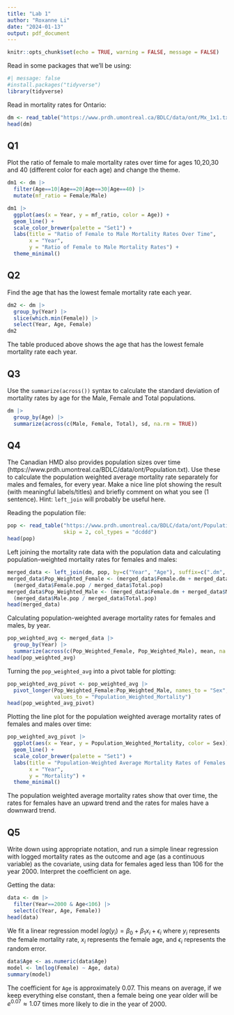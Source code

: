 ```yaml
---
title: "Lab 1"
author: "Roxanne Li"
date: "2024-01-13"
output: pdf_document
---
```


```r
knitr::opts_chunk$set(echo = TRUE, warning = FALSE, message = FALSE)
```

Read in some packages that we'll be using:

```r
#| message: false
#install.packages("tidyverse")
library(tidyverse)
```

Read in mortality rates for Ontario:
```r
dm <- read_table("https://www.prdh.umontreal.ca/BDLC/data/ont/Mx_1x1.txt", skip = 2, col_types = "dcddd")
head(dm)
```
## Q1

Plot the ratio of female to male mortality rates over time for ages 10,20,30 and 40 (different color for each age) and change the theme.

```r
dm1 <- dm |> 
  filter(Age==10|Age==20|Age==30|Age==40) |>
  mutate(mf_ratio = Female/Male) 
```

```r
dm1 |> 
  ggplot(aes(x = Year, y = mf_ratio, color = Age)) + 
  geom_line() + 
  scale_color_brewer(palette = "Set1") +
  labs(title = "Ratio of Female to Male Mortality Rates Over Time",
       x = "Year",
       y = "Ratio of Female to Male Mortality Rates") +
  theme_minimal() 
```

## Q2

Find the age that has the lowest female mortality rate each year.

```r
dm2 <- dm |> 
  group_by(Year) |> 
  slice(which.min(Female)) |>
  select(Year, Age, Female)
dm2
```
The table produced above shows the age that has the lowest female mortality rate each year.

## Q3

Use the `summarize(across())` syntax to calculate the standard deviation of mortality rates by age for the Male, Female and Total populations. 

```r
dm |> 
  group_by(Age) |> 
  summarize(across(c(Male, Female, Total), sd, na.rm = TRUE))
```


## Q4

The Canadian HMD also provides population sizes over time (https://www.prdh.umontreal.ca/BDLC/data/ont/Population.txt). Use these to calculate the population weighted average mortality rate separately for males and females, for every year. Make a nice line plot showing the result (with meaningful labels/titles) and briefly comment on what you see (1 sentence). Hint: `left_join` will probably be useful here. 

Reading the population file:
```r
pop <- read_table("https://www.prdh.umontreal.ca/BDLC/data/ont/Population.txt", 
                  skip = 2, col_types = "dcddd")
head(pop)
```

Left joining the mortality rate data with the population data and calculating population-weighted mortality rates for females and males:

```r
merged_data <- left_join(dm, pop, by=c("Year", "Age"), suffix=c(".dm", ".pop"), unmatched = "drop")
merged_data$Pop_Weighted_Female <- (merged_data$Female.dm + merged_data$Male.dm) * 
  (merged_data$Female.pop / merged_data$Total.pop)
merged_data$Pop_Weighted_Male <- (merged_data$Female.dm + merged_data$Male.dm) * 
  (merged_data$Male.pop / merged_data$Total.pop)
head(merged_data)
```

Calculating population-weighted average mortality rates for females and males, by year.

```r
pop_weighted_avg <- merged_data |> 
  group_by(Year) |> 
  summarize(across(c(Pop_Weighted_Female, Pop_Weighted_Male), mean, na.rm = TRUE))
head(pop_weighted_avg)
```
Turning the `pop_weighted_avg` into a pivot table for plotting:

```r
pop_weighted_avg_pivot <- pop_weighted_avg |> 
  pivot_longer(Pop_Weighted_Female:Pop_Weighted_Male, names_to = "Sex", 
               values_to = "Population_Weighted_Mortality")
head(pop_weighted_avg_pivot)
```
Plotting the line plot for the population weighted average mortality rates of females and males over time:

```r
pop_weighted_avg_pivot |> 
  ggplot(aes(x = Year, y = Population_Weighted_Mortality, color = Sex)) + 
  geom_line() + 
  scale_color_brewer(palette = "Set1") +
  labs(title = "Population-Weighted Average Mortality Rates of Females and Males Over Time",
       x = "Year",
       y = "Mortality") +
  theme_minimal() 
```
The population weighted average mortality rates show that over time, the rates for females have an upward trend and the rates for males have a downward trend.


## Q5

Write down using appropriate notation, and run a simple linear regression with logged mortality rates as the outcome and age (as a continuous variable) as the covariate, using data for females aged less than 106 for the year 2000. Interpret the coefficient on age. 

Getting the data:
```r
data <- dm |> 
  filter(Year==2000 & Age<106) |>
  select(c(Year, Age, Female))
head(data)
```
We fit a linear regression model $log(y_i) = \beta_{0} + \beta_{1}x_i + \epsilon_i$ where $y_i$ represents the female mortality rate, $x_i$ represents the female age, and $\epsilon_i$ represents the random error.

```r
data$Age <- as.numeric(data$Age)
model <- lm(log(Female) ~ Age, data)
summary(model)
```
The coefficient for `Age` is approximately 0.07. This means on average, if we keep everything else constant, then a female being one year older will be $e^{0.07} \approx 1.07$ times more likely to die in the year of 2000.

